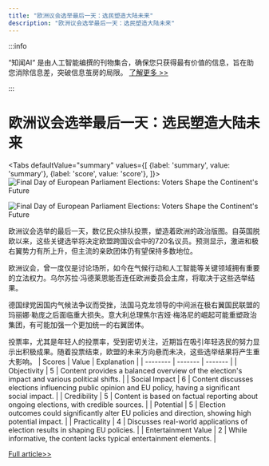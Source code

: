 ```yaml
---
title: "欧洲议会选举最后一天：选民塑造大陆未来"
description: "欧洲议会选举最后一天：选民塑造大陆未来"
---
```



:::info

“知闻AI“ 是由人工智能编撰的刊物集合，确保您只获得最有价值的信息，旨在助您消除信息差，突破信息茧房的局限。  [了解更多 >>](/)

:::

# 欧洲议会选举最后一天：选民塑造大陆未来


<Tabs
	defaultValue="summary"
	values={[
	{label: 'summary', value: 'summary'},
	{label: 'score', value: 'score'},
]}>
<TabItem value="summary">
<img
  src="https://image.informedainews.com/2024/06/Pol-Wjc-1717983331-1.jpg"
  alt="Final Day of European Parliament Elections: Voters Shape the Continent's Future"
/>

<img
  src="https://image.informedainews.com/2024/06/Pol-T01-1717983331-2.jpg"
  alt="Final Day of European Parliament Elections: Voters Shape the Continent's Future"
/>



欧洲议会选举的最后一天，数亿民众排队投票，塑造着欧洲的政治版图。自英国脱欧以来，这些关键选举将决定欧盟跨国议会中的720名议员。预测显示，激进和极右翼势力有所上升，但主流的亲欧团体仍有望保持多数地位。

欧洲议会，曾一度仅是讨论场所，如今在气候行动和人工智能等关键领域拥有重要的立法权力。乌尔苏拉·冯德莱恩能否连任欧洲委员会主席，将取决于这些选举结果。

德国绿党因国内气候法争议而受挫，法国马克龙领导的中间派在极右翼国民联盟的玛丽娜·勒庞之后面临重大损失。意大利总理焦尔吉娅·梅洛尼的崛起可能重塑政治集团，有可能加强一个更加统一的右翼团体。

投票率，尤其是年轻人的投票率，受到密切关注，近期旨在吸引年轻选民的努力显示出积极成果。随着投票结束，欧盟的未来方向悬而未决，这些选举结果将产生重大影响。
</TabItem>
<TabItem value="score">
	| Scores     | Value   | Explanation |
	| -------- | ------- | ------- |
	| Objectivity  | 5    | Content provides a balanced overview of the election's impact and various political shifts.    |
	| Social Impact | 6     | Content discusses elections influencing public opinion and EU policy, having a significant social impact.    |
	| Credibility    | 5    | Content is based on factual reporting about ongoing elections, with credible sources.    |
	| Potential    | 5    | Election outcomes could significantly alter EU policies and direction, showing high potential impact.    |
	| Practicality    | 4    | Discusses real-world applications of election results in shaping EU policies.    |
	| Entertainment Value    | 2    | While informative, the content lacks typical entertainment elements.    |
</TabItem>
</Tabs>

[Full article>>](https://www.theguardian.com/world/article/2024/jun/09/hundreds-of-millions-head-to-polls-on-final-day-of-european-elections)
